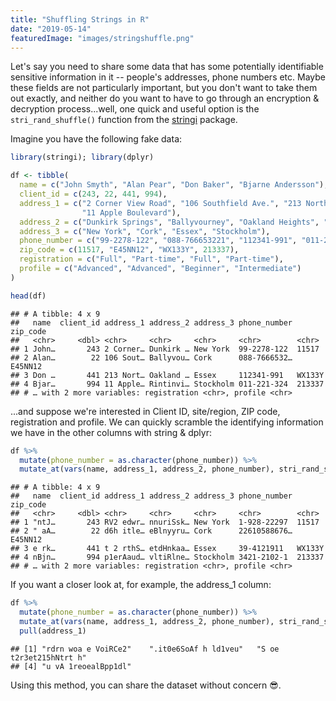 ```yaml
---
title: "Shuffling Strings in R"
date: "2019-05-14"
featuredImage: "images/stringshuffle.png"
---
```


Let's say you need to share some data that has some potentially identifiable sensitive information in it -- people's addresses, phone numbers etc. Maybe these fields are not particularly important, but you don't want to take them out exactly, and neither do you want to have to go through an encryption & decryption process...well, one quick and useful option is the `stri_rand_shuffle()` function from the [stringi](https://github.com/gagolews/stringi) package.

Imagine you have the following fake data:

```r
library(stringi); library(dplyr)

df <- tibble(
  name = c("John Smyth", "Alan Pear", "Don Baker", "Bjarne Andersson"),
  client_id = c(243, 22, 441, 994),
  address_1 = c("2 Corner View Road", "106 Southfield Ave.", "213 North 25th Street",
                "11 Apple Boulevard"),
  address_2 = c("Dunkirk Springs", "Ballyvourney", "Oakland Heights", "Rintinville"),
  address_3 = c("New York", "Cork", "Essex", "Stockholm"),
  phone_number = c("99-2278-122", "088-766653221", "112341-991", "011-221-324"),
  zip_code = c(11517, "E45NN12", "WX133Y", 213337),
  registration = c("Full", "Part-time", "Full", "Part-time"),
  profile = c("Advanced", "Advanced", "Beginner", "Intermediate")
)

head(df)
```

```
## # A tibble: 4 x 9
##   name  client_id address_1 address_2 address_3 phone_number zip_code
##   <chr>     <dbl> <chr>     <chr>     <chr>     <chr>        <chr>
## 1 John…       243 2 Corner… Dunkirk … New York  99-2278-122  11517
## 2 Alan…        22 106 Sout… Ballyvou… Cork      088-7666532… E45NN12
## 3 Don …       441 213 Nort… Oakland … Essex     112341-991   WX133Y
## 4 Bjar…       994 11 Apple… Rintinvi… Stockholm 011-221-324  213337
## # … with 2 more variables: registration <chr>, profile <chr>
```

...and suppose we're interested in Client ID, site/region, ZIP code, registration and profile. We can quickly scramble the identifying information we have in the other columns with string & dplyr:

```r
df %>%
  mutate(phone_number = as.character(phone_number)) %>%
  mutate_at(vars(name, address_1, address_2, phone_number), stri_rand_shuffle)
```

```
## # A tibble: 4 x 9
##   name  client_id address_1 address_2 address_3 phone_number zip_code
##   <chr>     <dbl> <chr>     <chr>     <chr>     <chr>        <chr>
## 1 "ntJ…       243 RV2 edwr… nnuriSsk… New York  1-928-22297  11517
## 2 " aA…        22 d6h itle… eBlnyyru… Cork      22610588676… E45NN12
## 3 e rk…       441 t 2 rthS… etdHnkaa… Essex     39-4121911   WX133Y
## 4 nBjn…       994 p1erAaud… vltiRlne… Stockholm 3421-2102-1  213337
## # … with 2 more variables: registration <chr>, profile <chr>
```

If you want a closer look at, for example, the address_1 column:

```r
df %>%
  mutate(phone_number = as.character(phone_number)) %>%
  mutate_at(vars(name, address_1, address_2, phone_number), stri_rand_shuffle) %>%
  pull(address_1)
```

```
## [1] "rdrn woa e VoiRCe2"    ".it0e6SoAf h ld1veu"   "S oe t2r3et215hNtrt h"
## [4] "u vA 1reoealBpp1dl"
```

Using this method, you can share the dataset without concern 😎.
